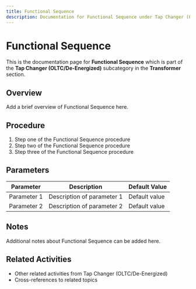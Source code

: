 ```yaml
---
title: Functional Sequence
description: Documentation for Functional Sequence under Tap Changer (OLTC/De-Energized) in Transformer category
---
```


# Functional Sequence

This is the documentation page for **Functional Sequence** which is part of the **Tap Changer (OLTC/De-Energized)** subcategory in the **Transformer** section.

## Overview

Add a brief overview of Functional Sequence here.

## Procedure

1. Step one of the Functional Sequence procedure
2. Step two of the Functional Sequence procedure
3. Step three of the Functional Sequence procedure

## Parameters

| Parameter | Description | Default Value |
|-----------|-------------|---------------|
| Parameter 1 | Description of parameter 1 | Default value |
| Parameter 2 | Description of parameter 2 | Default value |

## Notes

Additional notes about Functional Sequence can be added here.

## Related Activities

- Other related activities from Tap Changer (OLTC/De-Energized)
- Cross-references to related topics
